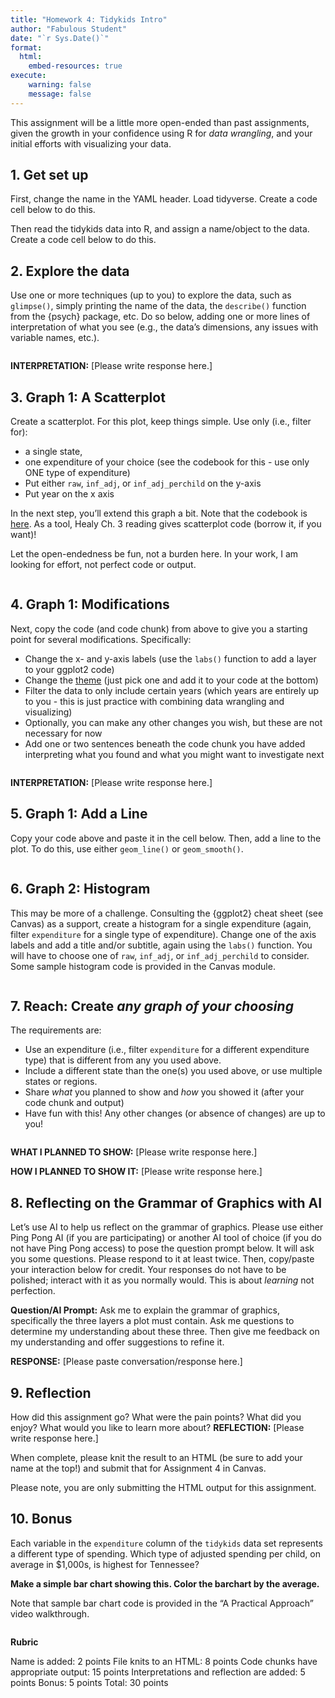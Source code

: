 ```yaml
---
title: "Homework 4: Tidykids Intro"
author: "Fabulous Student"
date: "`r Sys.Date()`"
format:
  html:
    embed-resources: true
execute:
    warning: false
    message: false
---
```


This assignment will be a little more open-ended than past assignments, given the growth in your confidence using R for _data wrangling_, and your initial efforts with visualizing your data.

## 1. Get set up

First, change the name in the YAML header. Load tidyverse. Create a code cell below to do this.

Then read the tidykids data into R, and assign a name/object to the data. Create a code cell below to do this.

## 2. Explore the data

Use one or more techniques (up to you) to explore the data, such as `glimpse()`, simply printing the name of the data, the `describe()` function from the {psych} package, etc. Do so below, adding one or more lines of interpretation of what you see (e.g., the data's dimensions, any issues with variable names, etc.).

```r

```

**INTERPRETATION:** [Please write response here.]

## 3. Graph 1: A Scatterplot

Create a scatterplot. For this plot, keep things simple. Use only (i.e., filter for):

- a single state,
- one expenditure of your choice (see the codebook for this - use only ONE type of expenditure)
- Put either `raw`, `inf_adj`, or `inf_adj_perchild` on the y-axis
- Put year on the x axis

In the next step, you'll extend this graph a bit. Note that the codebook is [here](https://jrosen48.github.io/tidykids/articles/tidykids-codebook.html). As a tool, Healy Ch. 3 reading gives scatterplot code (borrow it, if you want)!

Let the open-endedness be fun, not a burden here. In your work, I am looking for effort, not perfect code or output.

```r

```

## 4. Graph 1: Modifications

Next, copy the code (and code chunk) from above to give you a starting point for several modifications. Specifically:

- Change the x- and y-axis labels (use the `labs()` function to add a layer to your ggplot2 code)
- Change the [theme](https://ggplot2.tidyverse.org/reference/ggtheme.html) (just pick one and add it to your code at the bottom)
- Filter the data to only include certain years (which years are entirely up to you - this is just practice with combining data wrangling and visualizing)
- Optionally, you can make any other changes you wish, but these are not necessary for now
- Add one or two sentences beneath the code chunk you have added interpreting what you found and what you might want to investigate next

```r

```

**INTERPRETATION:** [Please write response here.]

## 5. Graph 1: Add a Line

Copy your code above and paste it in the cell below. Then, add a line to the plot. To do this, use either `geom_line()` or `geom_smooth()`.

```r

```

## 6. Graph 2: Histogram

This may be more of a challenge. Consulting the {ggplot2} cheat sheet (see Canvas) as a support, create a histogram for a single expenditure (again, filter `expenditure` for a single type of expenditure). Change one of the axis labels and add a title and/or subtitle, again using the `labs()` function. You will have to choose one of `raw`, `inf_adj`, or `inf_adj_perchild` to consider. Some sample histogram code is provided in the Canvas module.

```r

```

## 7. Reach: Create _any graph of your choosing_ 

The requirements are:

- Use an expenditure (i.e., filter `expenditure` for a different expenditure type) that is different from any you used above.
- Include a different state than the one(s) you used above, or use multiple states or regions.
- Share _what_ you planned to show and _how_ you showed it (after your code chunk and output)
- Have fun with this! Any other changes (or absence of changes) are up to you!

```r

```

**WHAT I PLANNED TO SHOW:** [Please write response here.]

**HOW I PLANNED TO SHOW IT:** [Please write response here.]

## 8. Reflecting on the Grammar of Graphics with AI
Let's use AI to help us reflect on the grammar of graphics. Please use either Ping Pong AI (if you are participating) or another AI tool of choice (if you do not have Ping Pong access) to pose the question prompt below. It will ask you some questions. Please respond to it at least twice. Then, copy/paste your interaction below for credit. Your responses do not have to be polished;  interact with it as you normally would. This is about *learning* not perfection.

**Question/AI Prompt:** Ask me to explain the grammar of graphics, specifically the three layers a plot must contain. Ask me questions to determine my understanding about these three. Then give me feedback on my understanding and offer suggestions to refine it.

**RESPONSE:** [Please paste conversation/response here.]

## 9. Reflection
How did this assignment go? What were the pain points? What did you enjoy? What would you like to learn more about? 
**REFLECTION:** [Please write response here.]


When complete, please knit the result to an HTML (be sure to add your name at the top!) and submit that for Assignment 4 in Canvas. 

Please note, you are only submitting the HTML output for this assignment.  

## 10. Bonus

Each variable in the `expenditure` column of the `tidykids` data set represents a different type of spending. Which type of adjusted spending per child, on average in $1,000s, is highest for Tennessee? 

**Make a simple bar chart showing this. Color the barchart by the average.**

Note that sample bar chart code is provided in the "A Practical Approach" video walkthrough.

```r

```

**Rubric**

Name is added: 2 points
File knits to an HTML: 8 points
Code chunks have appropriate output: 15 points
Interpretations and reflection are added: 5 points
Bonus: 5 points
Total: 30 points
